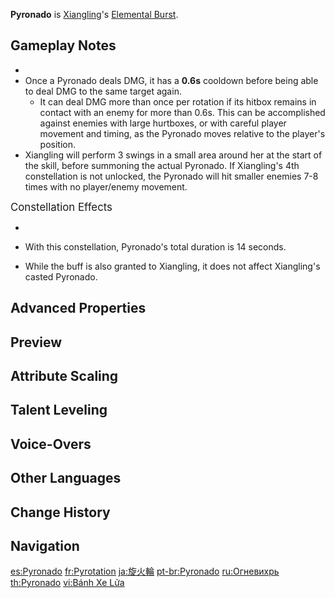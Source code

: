 {{Talent Infobox
|image         = Talent Pyronado.png
|character     = Xiangling
|type          = Elemental Burst
|info          = Displaying her mastery over both fire and polearms, Xiangling sends a Pyronado whirling around her. The Pyronado will move with your character for the ability's duration, dealing {{Color|Pyro DMG}} to all opponents in its path.
|energyCost    = 80
|CD            = 20s
|duration      = 10s
|attr1         = 1-Hit Swing DMG
|value1        = 72–162%
|attr2         = 2-Hit Swing DMG
|value2        = 88–198%
|attr3         = 3-Hit Swing DMG
|value3        = 110–247%
|attr4         = Pyronado DMG
|value4        = 112–252%
|utility1      = Effects Retained Character Fallen
|scale_att1    = ATK
}}
{{Description|There will never be enough heat. Never.}}
'''Pyronado''' is [[Xiangling]]'s [[Elemental Burst]].

==Gameplay Notes==
* {{Talent Note|snapshot|Pyronado DMG|character=Xiangling|snapshottime=at the third swing during casting}}
* Once a Pyronado deals DMG, it has a '''0.6s''' cooldown before being able to deal DMG to the same target again.
** It can deal DMG more than once per rotation if its hitbox remains in contact with an enemy for more than 0.6s. This can be accomplished against enemies with large hurtboxes, or with careful player movement and timing, as the Pyronado moves relative to the player's position.
* Xiangling will perform 3 {{Pyro}} swings in a small area around her at the start of the skill, before summoning the actual Pyronado. If Xiangling's 4th constellation is not unlocked, the Pyronado will hit smaller enemies 7-8 times with no player/enemy movement.

;<big>Constellation Effects</big>
* {{Talent Note|constellation|3|Deepfry}}
* {{Talent Note|constellation|4|Slowbake}} With this constellation, Pyronado's total duration is 14 seconds.
* {{Talent Note|constellation|6|Condensed Pyronado}} While the buff is also granted to Xiangling, it does not affect Xiangling's casted Pyronado.

==Advanced Properties==
{{Advanced Properties
|title   = Swing DMG
|gu      = 1U
|icdtag  = Elemental Burst
|icdtype = 2.5s/3 Hits
|poise   = 30
|impulse = 3

|title2   = Pyronado DMG
|gu2      = 1U
|icdtag2  = none
|poise2   = 30
|impulse2 = 3
}}

==Preview==
{{Preview
|file    = Pyronado Preview
}}
{{clr}}

==Attribute Scaling==
{{Talent Scaling
|talentType=Elemental Burst
|levels=14
|order=1-hitswingdmg,2-hitswingdmg,3-hitswingdmg,pyronadodmg,duration,cd,energycost
|titles=1-Hit Swing DMG (%),2-Hit Swing DMG (%),3-Hit Swing DMG (%),Pyronado DMG (%),Duration,CD,Energy Cost
|1-hitswingdmg_1=72
|1-hitswingdmg_2=77.4
|1-hitswingdmg_3=82.8
|1-hitswingdmg_4=90
|1-hitswingdmg_5=95.4
|1-hitswingdmg_6=100.8
|1-hitswingdmg_7=108
|1-hitswingdmg_8=115.2
|1-hitswingdmg_9=122.4
|1-hitswingdmg_10=129.6
|1-hitswingdmg_11=136.8
|1-hitswingdmg_12=144
|1-hitswingdmg_13=153
|1-hitswingdmg_14=162
|2-hitswingdmg_1=88
|2-hitswingdmg_2=94.6
|2-hitswingdmg_3=101.2
|2-hitswingdmg_4=110
|2-hitswingdmg_5=116.6
|2-hitswingdmg_6=123.2
|2-hitswingdmg_7=132
|2-hitswingdmg_8=140.8
|2-hitswingdmg_9=149.6
|2-hitswingdmg_10=158.4
|2-hitswingdmg_11=167.2
|2-hitswingdmg_12=176
|2-hitswingdmg_13=187
|2-hitswingdmg_14=198
|3-hitswingdmg_1=109.6
|3-hitswingdmg_2=117.82
|3-hitswingdmg_3=126.04
|3-hitswingdmg_4=137
|3-hitswingdmg_5=145.22
|3-hitswingdmg_6=153.44
|3-hitswingdmg_7=164.4
|3-hitswingdmg_8=175.36
|3-hitswingdmg_9=186.32
|3-hitswingdmg_10=197.28
|3-hitswingdmg_11=208.24
|3-hitswingdmg_12=219.2
|3-hitswingdmg_13=232.9
|3-hitswingdmg_14= 247
|pyronadodmg_1=112
|pyronadodmg_2=120.4
|pyronadodmg_3=128.8
|pyronadodmg_4=140
|pyronadodmg_5=148.4
|pyronadodmg_6=156.8
|pyronadodmg_7=168
|pyronadodmg_8=179.2
|pyronadodmg_9=190.4
|pyronadodmg_10=201.6
|pyronadodmg_11=212.8
|pyronadodmg_12=224
|pyronadodmg_13=238
|pyronadodmg_14= 252
|duration=10s
|cd=20s
|energycost=80
}}

==Talent Leveling==
{{Talent Upgrade|Xiangling}}

==Voice-Overs==
{{Talent VO}}

==Other Languages==
{{Other Languages
|en      = Pyronado
|zhs     = 旋火轮
|zhs_rm  = Xuán Huǒ Lún
|zht     = 旋火輪
|zht_rm  = Xuán Huǒ Lún
|zh_tl   = Spinning Fire Wheel
|ja      = 旋火輪
|ja_rm   = Senkarin{{Assumed}}
|ja_tl   = Rotating Fire Wheel
|ko      = {{tt|화륜|火輪}}
|ko_tl   = Fire Wheel
|es      = Pyronado
|fr      = Pyrotation
|fr_tl   = Pyrotation
|ru      = Огневихрь
|ru_tl   = Firewhirl
|th      = Pyronado
|vi      = Bánh Xe Lửa
|vi_tl   = Fire Wheel
|de      = Feuerrad
|de_tl   = Fire Wheel
|id      = Pyronado
|pt      = Pyronado
|tr      = Ateş Çarkı
|tr_tl   = Fire Wheel
|it      = Pyronado
}}

==Change History==
{{Change History|1.0}}
<!--
==References==
{{Reflist}}
-->
==Navigation==
{{Talent Navbox|Xiangling}}

[[es:Pyronado]]
[[fr:Pyrotation]]
[[ja:旋火輪]]
[[pt-br:Pyronado]]
[[ru:Огневихрь]]
[[th:Pyronado]]
[[vi:Bánh Xe Lửa]]